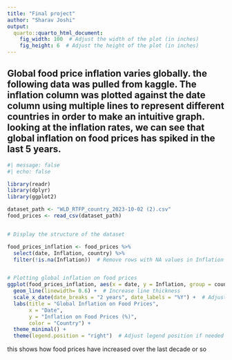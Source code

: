 ```yaml
---
title: "Final project"
author: "Sharav Joshi"
output:
  quarto::quarto_html_document:
    fig_width: 100  # Adjust the width of the plot (in inches)
    fig_height: 6  # Adjust the height of the plot (in inches)
---
```


## Global food price inflation varies globally. the following data was pulled from kaggle. The inflation column was plotted against the date column using multiple lines to represent different countries in order to make an intuitive graph. looking at the inflation rates, we can see that global inflation on food prices has spiked in the last 5 years.

```r
#| message: false
#| echo: false

library(readr)
library(dplyr)
library(ggplot2)

dataset_path <- "WLD_RTFP_country_2023-10-02 (2).csv"
food_prices <- read_csv(dataset_path)


# Display the structure of the dataset

food_prices_inflation <- food_prices %>%
  select(date, Inflation, country) %>%
  filter(!is.na(Inflation))  # Remove rows with NA values in Inflation


# Plotting global inflation on food prices
ggplot(food_prices_inflation, aes(x = date, y = Inflation, group = country, color = country)) +
  geom_line(linewidth= 0.6) +  # Increase line thickness
  scale_x_date(date_breaks = "2 years", date_labels = "%Y") +  # Adjust x-axis date breaks and labels
  labs(title = "Global Inflation on Food Prices",
       x = "Date",
       y = "Inflation on Food Prices (%)",
       color = "Country") +
  theme_minimal() +
  theme(legend.position = "right")  # Adjust legend position if needed
```

this shows how food prices have increased over the last decade or so
